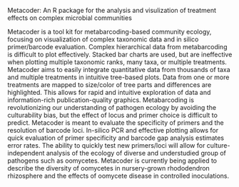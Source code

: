 Metacoder: An R package for the analysis and visulization of treatment effects on complex microbial communities

Metacoder is a tool kit for metabarcoding-based community ecology, focusing on visualization of complex taxonomic data and in silico primer/barcode evaluation. Complex hierarchical data from metabarcoding is difficult to plot effectively. Stacked bar charts are used, but are ineffective when plotting multiple taxonomic ranks, many taxa, or multiple treatments. Metacoder aims to easily integrate quantitative data from thousands of taxa and multiple treatments in intuitive tree-based plots. Data from one or more treatments are mapped to size/color of tree parts and differences are highlighted. This allows for rapid and intuitive exploration of data and information-rich publication-quality graphics. Metabarcoding is revolutionizing our understanding of pathogen ecology by avoiding the culturability bias, but the effect of locus and primer choice is difficult to predict. Metacoder is meant to evaluate the specificity of primers and the resolution of barcode loci. In-silico PCR and effective plotting allows for quick evaluation of primer specificity and barcode gap analysis estimates error rates. The ability to quickly test new primers/loci will allow for culture-independent analysis of the ecology of diverse and understudied group of pathogens such as oomycetes. Metacoder is currently being applied to describe the diversity of oomycetes in nursery-grown rhododendron rhizosphere and the effects of oomycete disease in controlled inoculations.


